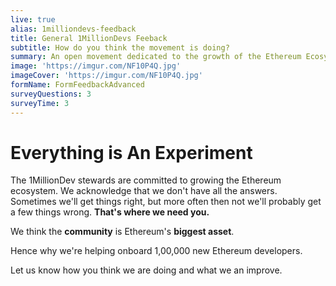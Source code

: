 ```yaml
---
live: true
alias: 1milliondevs-feedback
title: General 1MillionDevs Feeback
subtitle: How do you think the movement is doing?
summary: An open movement dedicated to the growth of the Ethereum Ecosystem
image: 'https://imgur.com/NF10P4Q.jpg'
imageCover: 'https://imgur.com/NF10P4Q.jpg'
formName: FormFeedbackAdvanced
surveyQuestions: 3
surveyTime: 3
---
```


# Everything is An Experiment

The 1MillionDev stewards are committed to growing the Ethereum ecosystem.
We acknowledge that we don't have all the answers. Sometimes we'll get
things right, but more often then not we'll probably get a few things
wrong. <strong>That's where we need you.</strong>

We think the <strong> community</strong> is Ethereum's <strong>biggest asset</strong>.

Hence why we're helping onboard 1,00,000 new Ethereum developers.

Let us know how you think we are doing and what we an improve.
